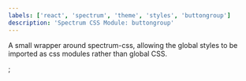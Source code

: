 ```yaml
---
labels: ['react', 'spectrum', 'theme', 'styles', 'buttongroup']
description: 'Spectrum CSS Module: buttongroup'
---
```



A small wrapper around spectrum-css, allowing the global
styles to be imported as css modules rather than global CSS.

<CSSModulePreview styles={styles} />;
